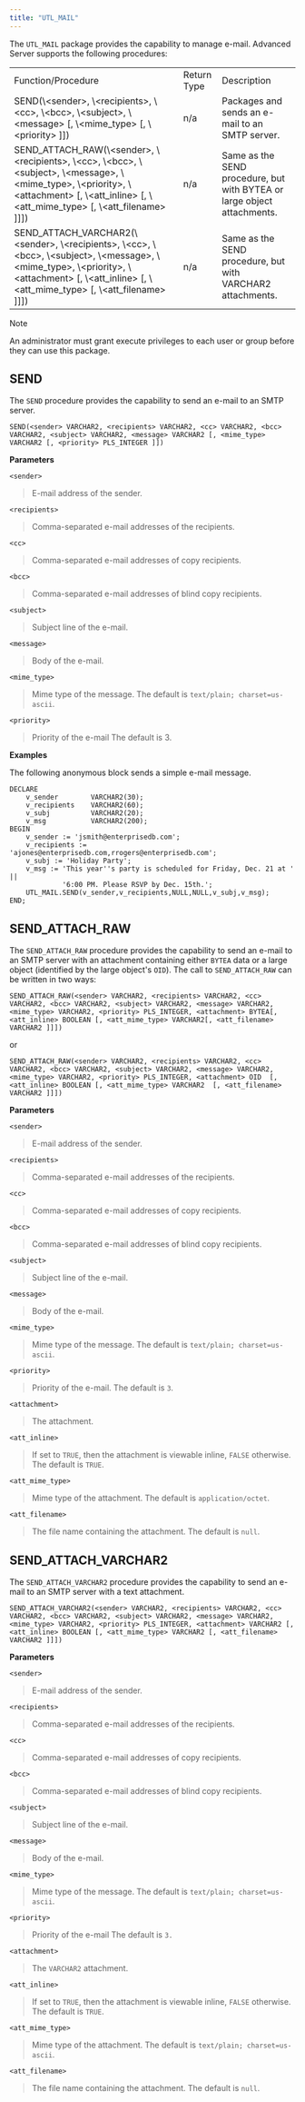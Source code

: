 ```yaml
---
title: "UTL_MAIL"
---
```


The `UTL_MAIL` package provides the capability to manage e-mail. Advanced Server supports the following procedures:

|                                                                                                                                                                                                                                                |             |                                                                         |
| ---------------------------------------------------------------------------------------------------------------------------------------------------------------------------------------------------------------------------------------------- | ----------- | ----------------------------------------------------------------------- |
| Function/Procedure                                                                                                                                                                                                                             | Return Type | Description                                                             |
| SEND(\\&lt;sender>, \\&lt;recipients>, \\&lt;cc>, \\&lt;bcc>, \\&lt;subject>, \\&lt;message> \[, \\&lt;mime_type> \[, \\&lt;priority> ]])                                                                                                      | n/a         | Packages and sends an e-mail to an SMTP server.                         |
| SEND_ATTACH_RAW(\\&lt;sender>, \\&lt;recipients>, \\&lt;cc>, \\&lt;bcc>, \\&lt;subject>, \\&lt;message>, \\&lt;mime_type>, \\&lt;priority>, \\&lt;attachment> \[, \\&lt;att_inline> \[, \\&lt;att_mime_type> \[, \\&lt;att_filename> ]]])      | n/a         | Same as the SEND procedure, but with BYTEA or large object attachments. |
| SEND_ATTACH_VARCHAR2(\\&lt;sender>, \\&lt;recipients>, \\&lt;cc>, \\&lt;bcc>, \\&lt;subject>, \\&lt;message>, \\&lt;mime_type>, \\&lt;priority>, \\&lt;attachment> \[, \\&lt;att_inline> \[, \\&lt;att_mime_type> \[, \\&lt;att_filename> ]]]) | n/a         | Same as the SEND procedure, but with VARCHAR2 attachments.              |

<div class="note">

<div class="title">

Note

</div>

An administrator must grant execute privileges to each user or group before they can use this package.

</div>

## SEND

The `SEND` procedure provides the capability to send an e-mail to an SMTP server.

`SEND(<sender> VARCHAR2, <recipients> VARCHAR2, <cc> VARCHAR2, <bcc> VARCHAR2, <subject> VARCHAR2, <message> VARCHAR2 [, <mime_type> VARCHAR2 [, <priority> PLS_INTEGER ]])`

**Parameters**

`<sender>`

> E-mail address of the sender.

`<recipients>`

> Comma-separated e-mail addresses of the recipients.

`<cc>`

> Comma-separated e-mail addresses of copy recipients.

`<bcc>`

> Comma-separated e-mail addresses of blind copy recipients.

`<subject>`

> Subject line of the e-mail.

`<message>`

> Body of the e-mail.

`<mime_type>`

> Mime type of the message. The default is `text/plain; charset=us-ascii`.

`<priority>`

> Priority of the e-mail The default is 3.

**Examples**

The following anonymous block sends a simple e-mail message.

```text
DECLARE
    v_sender        VARCHAR2(30);
    v_recipients    VARCHAR2(60);
    v_subj          VARCHAR2(20);
    v_msg           VARCHAR2(200);
BEGIN
    v_sender := 'jsmith@enterprisedb.com';
    v_recipients := 'ajones@enterprisedb.com,rrogers@enterprisedb.com';
    v_subj := 'Holiday Party';
    v_msg := 'This year''s party is scheduled for Friday, Dec. 21 at ' ||
             '6:00 PM. Please RSVP by Dec. 15th.';
    UTL_MAIL.SEND(v_sender,v_recipients,NULL,NULL,v_subj,v_msg);
END;
```

## SEND_ATTACH_RAW

The `SEND_ATTACH_RAW` procedure provides the capability to send an e-mail to an SMTP server with an attachment containing either `BYTEA` data or a large object (identified by the large object's `OID`). The call to `SEND_ATTACH_RAW` can be written in two ways:

`SEND_ATTACH_RAW(<sender> VARCHAR2, <recipients> VARCHAR2, <cc> VARCHAR2, <bcc> VARCHAR2, <subject> VARCHAR2, <message> VARCHAR2, <mime_type> VARCHAR2, <priority> PLS_INTEGER, <attachment> BYTEA[, <att_inline> BOOLEAN [, <att_mime_type> VARCHAR2[, <att_filename> VARCHAR2 ]]])`

or

`SEND_ATTACH_RAW(<sender> VARCHAR2, <recipients> VARCHAR2, <cc> VARCHAR2, <bcc> VARCHAR2, <subject> VARCHAR2, <message> VARCHAR2, <mime_type> VARCHAR2, <priority> PLS_INTEGER, <attachment> OID  [, <att_inline> BOOLEAN [, <att_mime_type> VARCHAR2  [, <att_filename> VARCHAR2 ]]])`

**Parameters**

`<sender>`

> E-mail address of the sender.

`<recipients>`

> Comma-separated e-mail addresses of the recipients.

`<cc>`

> Comma-separated e-mail addresses of copy recipients.

`<bcc>`

> Comma-separated e-mail addresses of blind copy recipients.

`<subject>`

> Subject line of the e-mail.

`<message>`

> Body of the e-mail.

`<mime_type>`

> Mime type of the message. The default is `text/plain; charset=us-ascii`.

`<priority>`

> Priority of the e-mail. The default is `3`.

`<attachment>`

> The attachment.

`<att_inline>`

> If set to `TRUE`, then the attachment is viewable inline, `FALSE` otherwise. The default is `TRUE`.

`<att_mime_type>`

> Mime type of the attachment. The default is `application/octet`.

`<att_filename>`

> The file name containing the attachment. The default is `null`.

## SEND_ATTACH_VARCHAR2

The `SEND_ATTACH_VARCHAR2` procedure provides the capability to send an e-mail to an SMTP server with a text attachment.

`SEND_ATTACH_VARCHAR2(<sender> VARCHAR2, <recipients> VARCHAR2, <cc> VARCHAR2, <bcc> VARCHAR2, <subject> VARCHAR2, <message> VARCHAR2, <mime_type> VARCHAR2, <priority> PLS_INTEGER, <attachment> VARCHAR2 [, <att_inline> BOOLEAN [, <att_mime_type> VARCHAR2 [, <att_filename> VARCHAR2 ]]])`

**Parameters**

`<sender>`

> E-mail address of the sender.

`<recipients>`

> Comma-separated e-mail addresses of the recipients.

`<cc>`

> Comma-separated e-mail addresses of copy recipients.

`<bcc>`

> Comma-separated e-mail addresses of blind copy recipients.

`<subject>`

> Subject line of the e-mail.

`<message>`

> Body of the e-mail.

`<mime_type>`

> Mime type of the message. The default is `text/plain; charset=us-ascii`.

`<priority>`

> Priority of the e-mail The default is `3.`

`<attachment>`

> The `VARCHAR2` attachment.

`<att_inline>`

> If set to `TRUE`, then the attachment is viewable inline, `FALSE` otherwise. The default is `TRUE`.

`<att_mime_type>`

> Mime type of the attachment. The default is `text/plain; charset=us-ascii`.

`<att_filename>`

> The file name containing the attachment. The default is `null`.
